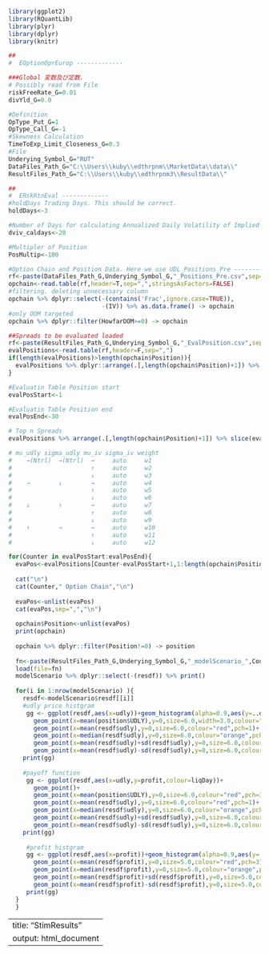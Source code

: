 ```r
library(ggplot2)
library(RQuantLib)
library(plyr)
library(dplyr)
library(knitr)
```

```r
##
#  EOptionOprEurop -------------

###Global 変数及び定数.
# Possibly read from File
riskFreeRate_G=0.01
divYld_G=0.0

#Definition
OpType_Put_G=1
OpType_Call_G=-1
#Skewness Calculation
TimeToExp_Limit_Closeness_G=0.3
#File
Underying_Symbol_G="RUT"
DataFiles_Path_G="C:\\Users\\kuby\\edthrpnm\\MarketData\\data\\"
ResultFiles_Path_G="C:\\Users\\kuby\\edthrpnm3\\ResultData\\"

##
#  ERskRtnEval -------------
#holdDays Trading Days. This should be correct.
holdDays<-3

#Number of Days for calculating Annualized Daily Volatility of Implied Volatility (DVIV)
dviv_caldays<-20

#Multipler of Position
PosMultip<-100

#Option Chain and Position Data. Here we use UDL_Positions_Pre ---------------
rf<-paste(DataFiles_Path_G,Underying_Symbol_G,"_Positions_Pre.csv",sep="")
opchain<-read.table(rf,header=T,sep=",",stringsAsFactors=FALSE)
#filtering. deleting unnecessary column
opchain %>% dplyr::select(-(contains('Frac',ignore.case=TRUE)),
                          -(IV)) %>% as.data.frame() -> opchain
#only OOM targeted
opchain %>% dplyr::filter(HowfarOOM>=0) -> opchain

##Spreads to be evaluated loaded
rf<-paste(ResultFiles_Path_G,Underying_Symbol_G,"_EvalPosition.csv",sep="")
evalPositions<-read.table(rf,header=F,sep=",")
if(length(evalPositions)>length(opchain$Position)){
  evalPositions %>% dplyr::arrange(.[,length(opchain$Position)+1]) %>% distinct() -> evalPositions 
}

#Evaluatin Table Position start
evalPosStart<-1

#Evaluatin Table Position end
evalPosEnd<-30

# Top n Spreads
evalPositions %>% arrange(.[,length(opchain$Position)+1]) %>% slice(evalPosStart:evalPosEnd) -> evalPositions

# mu_udly sigma_udly mu_iv sigma_iv weight
#    →(Ntrl)  →(Ntrl)  →     auto     w1
#                      ↑     auto     w2
#                      ↓     auto     w3
#    →        ↓        →     auto     w4
#                      ↑     auto     w5
#                      ↓     auto     w6
#    ↓        ↑        →     auto     w7
#                      ↑     auto     w8
#                      ↓     auto     w9
#    ↑        →        →     auto     w10
#                      ↑     auto     w11
#                      ↓     auto     w12

for(Counter in evalPosStart:evalPosEnd){
  evaPos<-evalPositions[Counter-evalPosStart+1,1:length(opchain$Position)]
  
  cat("\n")
  cat(Counter," Option Chain","\n")
  
  evaPos<-unlist(evaPos)
  cat(evaPos,sep=",","\n")
  
  opchain$Position<-unlist(evaPos)
  print(opchain)
  
  opchain %>% dplyr::filter(Position!=0) -> position
  
  fn<-paste(ResultFiles_Path_G,Underying_Symbol_G,"_modelScenario_",Counter,sep="")
  load(file=fn)
  modelScenario %>% dplyr::select(-(resdf)) %>% print()
  
  for(i in 1:nrow(modelScenario) ){
    resdf<-modelScenario$resdf[[i]]
    #udly price histgram
     gg <- ggplot(resdf,aes(x=udly))+geom_histogram(alpha=0.9,aes(y=..density..))+geom_density(size=1.0,adjust=0.8,colour="cyan2")+
       geom_point(x=mean(position$UDLY),y=0,size=6.0,width=3.0,colour="red",pch=3)+
       geom_point(x=mean(resdf$udly),y=0,size=6.0,colour="red",pch=1)+
       geom_point(x=median(resdf$udly),y=0,size=6.0,colour="orange",pch=1)+
       geom_point(x=mean(resdf$udly)+sd(resdf$udly),y=0,size=6.0,colour="darkgrey",pch=2)+
       geom_point(x=mean(resdf$udly)-sd(resdf$udly),y=0,size=6.0,colour="darkgrey",pch=2)
    print(gg)
    
    #payoff function
     gg <- ggplot(resdf,aes(x=udly,y=profit,colour=liqDay))+
       geom_point()+
       geom_point(x=mean(position$UDLY),y=0,size=6.0,colour="red",pch=3)+
       geom_point(x=mean(resdf$udly),y=0,size=6.0,colour="red",pch=1)+
       geom_point(x=median(resdf$udly),y=0,size=6.0,colour="orange",pch=1)+
       geom_point(x=mean(resdf$udly)+sd(resdf$udly),y=0,size=6.0,colour="darkgrey",pch=2)+
       geom_point(x=mean(resdf$udly)-sd(resdf$udly),y=0,size=6.0,colour="darkgrey",pch=2)
    print(gg)
     
     #profit histgram
     gg <- ggplot(resdf,aes(x=profit))+geom_histogram(alpha=0.9,aes(y=..density..))+geom_density(size=1.0,adjust=0.3,colour="cyan2")+
       geom_point(x=mean(resdf$profit),y=0,size=5.0,colour="red",pch=3)+
       geom_point(x=median(resdf$profit),y=0,size=5.0,colour="orange",pch=1)+
       geom_point(x=mean(resdf$profit)+sd(resdf$profit),y=0,size=5.0,colour="darkgrey",pch=2)+
       geom_point(x=mean(resdf$profit)-sd(resdf$profit),y=0,size=5.0,colour="darkgrey",pch=2)
     print(gg)
  }
  }

```

---
title: "StimResults"
output: html_document
---
